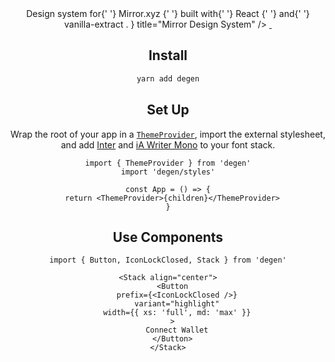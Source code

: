 


<Header
  description={
    <>
      Design system for{' '}
      <Link className={styles.link} href="https://mirror.xyz">
        Mirror.xyz
      </Link>{' '}
      built with{' '}
      <Link className={styles.link} href="https://reactjs.org/">
        React
      </Link>{' '}
      and{' '}
      <Link className={styles.link} href="https://vanilla-extract.style/">
        vanilla-extract
      </Link>
      .
    </>
  }
  title="Mirror Design System"
/>

<Stack direction="horizontal">
  <a aria-label="NPM version" href="https://www.npmjs.com/package/degen">
    <img
      alt=""
      src="https://img.shields.io/npm/v/degen.svg?style=for-the-badge&labelColor=323232"
    />
  </a>
  <a aria-label="License" href={createGitHubLink('/LICENSE')}>
    <img
      alt=""
      src="https://img.shields.io/npm/l/degen.svg?style=for-the-badge&labelColor=323232"
    />
  </a>
</Stack>

## Install

```bash
yarn add degen
```

## Set Up

Wrap the root of your app in a [`ThemeProvider`](/components/ThemeProvider), import the external stylesheet, and add [Inter](https://rsms.me/inter/) and [iA Writer Mono](https://github.com/iaolo/iA-Fonts/tree/master/iA%20Writer%20Mono) to your font stack.

```tsx
import { ThemeProvider } from 'degen'
import 'degen/styles'

const App = () => {
  return <ThemeProvider>{children}</ThemeProvider>
}
```

## Use Components

```tsx
import { Button, IconLockClosed, Stack } from 'degen'
```

```tsx live=true expand=true
<Stack align="center">
  <Button
    prefix={<IconLockClosed />}
    variant="highlight"
    width={{ xs: 'full', md: 'max' }}
  >
    Connect Wallet
  </Button>
</Stack>
```
